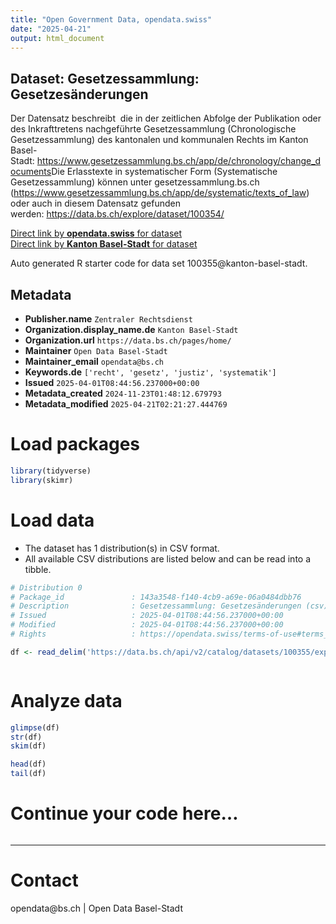 ```yaml
---
title: "Open Government Data, opendata.swiss"
date: "2025-04-21"
output: html_document
---
```


## Dataset: Gesetzessammlung: Gesetzesänderungen

Der Datensatz beschreibt  die in der zeitlichen Abfolge der Publikation oder des Inkrafttretens nachgeführte Gesetzessammlung (Chronologische Gesetzessammlung) des kantonalen und kommunalen Rechts im Kanton Basel-Stadt: [https://www.gesetzessammlung.bs.ch/app/de/chronology/change_documents](https://www.gesetzessammlung.bs.ch/app/de/chronology/change_documents)Die Erlasstexte in systematischer Form (Systematische Gesetzessammlung) können unter gesetzessammlung.bs.ch ([https://www.gesetzessammlung.bs.ch/app/de/systematic/texts_of_law](https://www.gesetzessammlung.bs.ch/app/de/systematic/texts_of_law)) oder auch in diesem Datensatz gefunden werden: [https://data.bs.ch/explore/dataset/100354/](https://data.bs.ch/explore/dataset/100354/)

[Direct link by **opendata.swiss** for dataset](https://opendata.swiss/de/dataset/gesetzessammlung-gesetzesanderungen)<br>
[Direct link by **Kanton Basel-Stadt** for dataset](https://data.bs.ch/explore/dataset/100355/)

Auto generated R starter code for data set 100355@kanton-basel-stadt.

## Metadata

- **Publisher.name** `Zentraler Rechtsdienst`
- **Organization.display_name.de** `Kanton Basel-Stadt`
- **Organization.url** `https://data.bs.ch/pages/home/`
- **Maintainer** `Open Data Basel-Stadt`
- **Maintainer_email** `opendata@bs.ch`
- **Keywords.de** `['recht', 'gesetz', 'justiz', 'systematik']`
- **Issued** `2025-04-01T08:44:56.237000+00:00`
- **Metadata_created** `2024-11-23T01:48:12.679793`
- **Metadata_modified** `2025-04-21T02:21:27.444769`


# Load packages

```r

library(tidyverse)
library(skimr)

```

# Load data

-   The dataset has 1 distribution(s) in CSV format.
-   All available CSV distributions are listed below and can be read into a tibble.

```r

# Distribution 0
# Package_id               : 143a3548-f140-4cb9-a69e-06a0484dbb76
# Description              : Gesetzessammlung: Gesetzesänderungen (csv)
# Issued                   : 2025-04-01T08:44:56.237000+00:00
# Modified                 : 2025-04-01T08:44:56.237000+00:00
# Rights                   : https://opendata.swiss/terms-of-use#terms_by

df <- read_delim('https://data.bs.ch/api/v2/catalog/datasets/100355/exports/csv?use_labels=true')



```

# Analyze data

```r

glimpse(df)
str(df)
skim(df)

head(df)
tail(df)

```

# Continue your code here...

```r

```

------------------------------------------------------------------------

# Contact

opendata@bs.ch | Open Data Basel-Stadt
